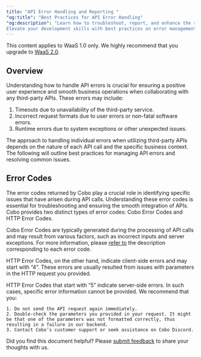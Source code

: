 ```yaml
---
title: "API Error Handling and Reporting "
"og:title": "Best Practices for API Error Handling"
"og:description": "Learn how to troubleshoot, report, and enhance the reliability of your blockchain applications.
Elevate your development skills with best practices on error management in API integrations."
---
```

<Note>This content applies to WaaS 1.0 only. We highly recommend that you upgrade to [WaaS 2.0](https://www.cobo.com/developers/v2/guides/overview/introduction).</Note>

## Overview

Understanding how to handle API errors is crucial for ensuring a positive user experience and smooth business operations when collaborating with any third-party APIs. These errors may include:


1. Timeouts due to unavailability of the third-party service.
2. Incorrect request formats due to user errors or non-fatal software errors.
3. Runtime errors due to system exceptions or other unexpected issues.

The approach to handling individual errors when utilizing third-party APIs depends on the nature of each API call and the specific business context. The following will outline best practices for managing API errors and resolving common issues.

## Error Codes

The error codes returned by Cobo play a crucial role in identifying specific issues that have arisen during API calls. Understanding these error codes is essential for troubleshooting and ensuring the smooth integration of APIs. Cobo provides two distinct types of error codes: Cobo Error Codes and HTTP Error Codes.

Cobo Error Codes are typically generated during the processing of API calls and may result from various factors, such as incorrect inputs and server exceptions. For more information, please [refer to](/v1/api-references/development/error-codes) the description corresponding to each error code.

HTTP Error Codes, on the other hand, indicate client-side errors and may start with “4”. These errors are usually resulted from issues with parameters in the HTTP request you provided.

HTTP Error Codes that start with “5” indicate server-side errors. In such cases, specific error information cannot be provided. We recommend that you:

    1. Do not send the API request again immediately.
    2. Double-check the parameters you provided in your request. It might be that one of the parameters was not formatted correctly, thus resulting in a failure in our backend.
    3. Contact Cobo’s customer support or seek assistance on Cobo Discord.

<Tip>Did you find this document helpful? Please [submit feedback](https://forms.zohopublic.com/cobo/form/DocumentFeedbackForm/formperma/QvLOhxJv1_JMsJ-1dleZ8Itb_7rzN-LtgvsDdxosoVI) to share your thoughts with us.</Tip>